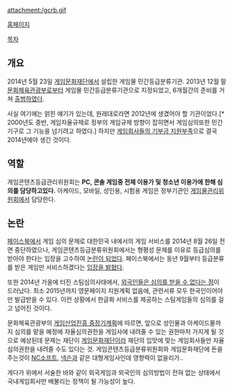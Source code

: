 attachment:/gcrb.gif

{{{+1 Game Content Rating Board, '''GCRB'''}}}

[https://www.gcrb.or.kr/Default.aspx 홈페이지]

[[목차]]
== 개요 ==
2014년 5월 23일 [[게임문화재단]]에서 설립한 게임물 민간등급분류기관. 2013년 12월 말 [[문화체육관광부]]로부터 게임물 민간등급분류기관으로 지정되었고, 6개월간의 준비를 거쳐 [http://www.gamefocus.co.kr/detail.php?number=34220&thread=14r01 출범하였다].

사실 여기에는 얽힌 얘기가 있는데, 원래대로라면 2012년에 생겼어야 할 기관이었다.[* 2000년도 중반, 게임자율규제로 정부의 게임규제 방향이 잡히면서 게임심의또한 민간기구로 그 기능을 넘기려고 하였다.] 하지만 [http://news.zum.com/articles/3542019 게임회사들의 기부금 지원부족]으로 결국 2014년에야 생긴 것이다.

== 역할 ==
게임콘텐츠등급관리위원회는 '''PC, 콘솔 게임중 전체 이용가 및 청소년 이용가에 한해 심의를 담당하고있다.''' 아케이드, 모바일, 성인용, 시험용 게임은 정부기관인 [[게임물관리위원회]]에서 담당한다.

== 논란 ==
[[페이스북]]에서 게임 심의 문제로 대한민국 내에서의 게임 서비스를 2014년 8월 26일 전면 중단하였으나, 게임콘텐츠등급분류위원회에서는 형평성 문제를 이유로 등급심의를 받아야 한다는 입장을 고수하여 [http://news.naver.com/main/read.nhn?mode=LSD&mid=sec&sid1=105&oid=030&aid=0002299476 논란이 되었다]. 페이스북에서는 동년 9월부터 등급분류를 받은 게임만 서비스하겠다는 [http://www.thisisgame.com/webzine/news/nboard/4/?n=56106 입장을 밝혔다].

또한 2014년 가을에 터진 스팀심의사태에서, [http://www.thisisgame.com/webzine/news/nboard/4/?n=57249 외국인들은 심의를 받을 수 없다는 점]이 드러났다. 최소 2015년까지 영문페이지 지원계획 없음에, 관련서류 모두 한국인이어야만 발급받을 수 있다. 이런 상황에서 한글화 서비스를 제공하는 스팀게임들의 심의를 걸고 넘어진 것이다.

문화체육관광부의 [http://news.inews24.com/php/news_view.php?g_serial=871520&g_menu=020500&rrf=nv 게임산업진흥 중장기계획]에 따르면, 앞으로 성인물과 아케이드물까지 심의를 맡을 예정에 자율심의권한을 게임사에 내려줄 수 있는 권한마저 가지게 될 것으로 예상된데
문제는 재단이 [[게임문화재단]]이라 재단의 입맛에 맞는 게임회사들만 자율심의권한을 내려줄 수도 있다는 것. 게임콘텐츠등급분류위원회와 게임문화재단에 돈을 주는것이 [[NC소프트]], [[넥슨]]과 같은 대형게임사인데 영향력이 없을리가..

게다가 위에서 서술한 바와 같이 외국게임과 외국인의 심의방법이 전혀 없는 상태에서 국내게임회사만 배불리는 정책이 될 가능성이 높다.
